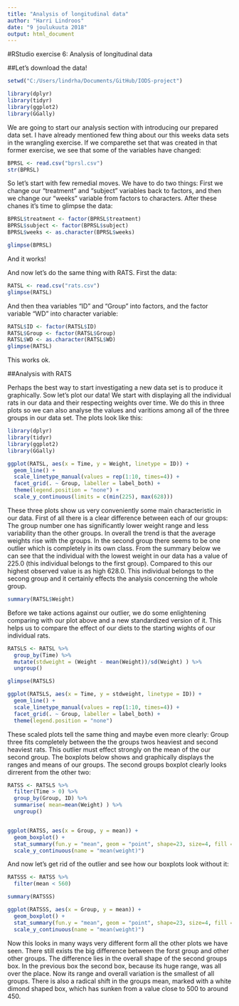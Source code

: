 ```yaml
---
title: "Analysis of longitudinal data"
author: "Harri Lindroos"
date: "9 joulukuuta 2018"
output: html_document
---
```


#RStudio exercise 6: Analysis of longitudinal data

##Let's download the data!

```r
setwd("C:/Users/lindrha/Documents/GitHub/IODS-project")

library(dplyr)
library(tidyr)
library(ggplot2)
library(GGally)
```


We are going to start our analysis section with introducing our prepared data set. I have already mentioned few thing about our this weeks data sets in the wrangling exercise. If we comparethe set that was created in that former exercise, we see that some of the variables have changed:

```r
BPRSL <- read.csv("bprsl.csv")
str(BPRSL)
```

So let's start with few remedial moves. We have to do two things: First we change our "treatment" and "subject" variables back to factors, and then we change our "weeks" variable from factors to characters. After these chanes it's time to glimpse the data:

```r
BPRSL$treatment <- factor(BPRSL$treatment)
BPRSL$subject <- factor(BPRSL$subject)
BPRSL$weeks <- as.character(BPRSL$weeks)

glimpse(BPRSL)
```

And it works!

And now let's do the same thing with RATS. First the data:

```r
RATSL <- read.csv("rats.csv")
glimpse(RATSL)
```

And then thea variables "ID" and "Group" into factors, and the factor variable "WD" into character variable:

```r
RATSL$ID <- factor(RATSL$ID)
RATSL$Group <- factor(RATSL$Group)
RATSL$WD <- as.character(RATSL$WD)
glimpse(RATSL)
```

This works ok.

##Analysis with RATS

Perhaps the best way to start investigating a new data set is to produce it graphically. Sow let's plot our data! We start with displaying all the individual rats in our data and their respecting weights over time. We do this in three plots so we can also analyse the values and varitions among all of the three groups in our data set. The plots look like this:

```r

library(dplyr)
library(tidyr)
library(ggplot2)
library(GGally)

ggplot(RATSL, aes(x = Time, y = Weight, linetype = ID)) +
  geom_line() +
  scale_linetype_manual(values = rep(1:10, times=4)) +
  facet_grid(. ~ Group, labeller = label_both) +
  theme(legend.position = "none") + 
  scale_y_continuous(limits = c(min(225), max(628)))
```

These three plots show us very conveniently some main characteristic in our data. First of all there is a clear difference between each of our groups: The group number one has significantly lower weight range and less variability than the other groups. In overall the trend is that the average weights rise with the groups. In the second group there seems to be one outlier which is completely in its own class. From the summary below we can see that the individual with the lowest weight in our data has a value of 225.0 (this individual belongs to the first group). Compared to this our highest observed value is as high 628.0. This individual belongs to the secong group and it certainly effects the analysis concerning the whole group.  

```r
summary(RATSL$Weight)
```

Before we take actions against our outlier, we do some enlightening comparing with our plot above and a new standardized version of it. This helps us to compare the effect of our diets to the starting wights of our individual rats.

```r
RATSLS <- RATSL %>%
  group_by(Time) %>%
  mutate(stdweight = (Weight - mean(Weight))/sd(Weight) ) %>%
  ungroup()

glimpse(RATSLS)
```

```r
ggplot(RATSLS, aes(x = Time, y = stdweight, linetype = ID)) +
  geom_line() +
  scale_linetype_manual(values = rep(1:10, times=4)) +
  facet_grid(. ~ Group, labeller = label_both) +
  theme(legend.position = "none")

```

These scaled plots tell the same thing and maybe even more clearly: Group three fits completely between the the groups twos heaviest and second heaviest rats. This outlier must effect strongly on the mean of the our second group. The boxplots below shows and graphically displays the ranges and means of our groups. The second groups boxplot clearly looks dirrerent from the other two:


```r
RATSS <- RATSLS %>%
  filter(Time > 0) %>%
  group_by(Group, ID) %>%
  summarise( mean=mean(Weight) ) %>%
  ungroup()


ggplot(RATSS, aes(x = Group, y = mean)) +
  geom_boxplot() +
  stat_summary(fun.y = "mean", geom = "point", shape=23, size=4, fill = "white") +
  scale_y_continuous(name = "mean(weight)")

```

And now let's get rid of the outlier and see how our boxplots look without it:

```r
RATSSS <- RATSS %>%
  filter(mean < 560)

summary(RATSSS)

ggplot(RATSSS, aes(x = Group, y = mean)) +
  geom_boxplot() +
  stat_summary(fun.y = "mean", geom = "point", shape=23, size=4, fill = "white") +
  scale_y_continuous(name = "mean(weight)")

```

Now this looks in many ways very different form all the other plots we have seen. There still exists the big difference between the forst group and other other groups. The difference lies in the overall shape of the second groups box. In the previous box the second box, because its huge range, was all over the place. Now its range and overall variation is the smallest of all groups. There is also a radical shift in the groups mean, marked with a white dimond shaped box, which has sunken from a value close to 500 to around 450.























